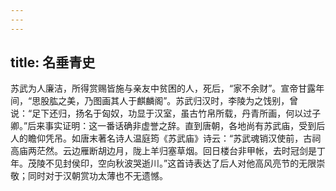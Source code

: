 ```yaml
---
---
---
```

title: 名垂青史
---



苏武为人廉洁，所得赏赐皆施与亲友中贫困的人，死后，“家不余财”。宣帝甘露年间，“思股肱之美，乃图画其人于麒麟阁”。苏武归汉时，李陵为之饯别，曾说：“足下还归，扬名于匈奴，功显于汉室，虽古竹帛所载，丹青所画，何以过子卿。”后来事实证明：这一番话确非虚誉之辞。直到唐朝，各地尚有苏武庙，受到后人的瞻仰凭吊。如唐末著名诗人温庭筠《苏武庙》诗云：“苏武魂销汉使前，古祠高庙两茫然。云边雁断胡边月，陇上羊归塞草烟。回日楼台非甲帐，去时冠剑是丁年。茂陵不见封侯印，空向秋波哭逝川。”这首诗表达了后人对他高风亮节的无限崇敬；同时对于汉朝赏功太薄也不无遗憾。
